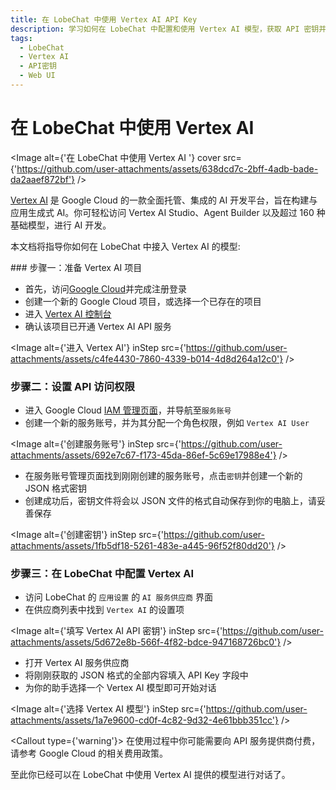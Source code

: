 ```yaml
---
title: 在 LobeChat 中使用 Vertex AI API Key
description: 学习如何在 LobeChat 中配置和使用 Vertex AI 模型，获取 API 密钥并开始对话。
tags:
  - LobeChat
  - Vertex AI
  - API密钥
  - Web UI
---
```


# 在 LobeChat 中使用 Vertex AI

<Image alt={'在 LobeChat 中使用 Vertex AI '} cover src={'https://github.com/user-attachments/assets/638dcd7c-2bff-4adb-bade-da2aaef872bf'} />

[Vertex AI](https://cloud.google.com/vertex-ai) 是 Google Cloud 的一款全面托管、集成的 AI 开发平台，旨在构建与应用生成式 AI。你可轻松访问 Vertex AI Studio、Agent Builder 以及超过 160 种基础模型，进行 AI 开发。

本文档将指导你如何在 LobeChat 中接入 Vertex AI 的模型:

<Steps>
  ### 步骤一：准备 Vertex AI 项目

  - 首先，访问[Google Cloud](https://console.cloud.google.com/)并完成注册登录
  - 创建一个新的 Google Cloud 项目，或选择一个已存在的项目
  - 进入 [Vertex AI 控制台](https://console.cloud.google.com/vertex-ai)
  - 确认该项目已开通 Vertex AI API 服务

  <Image alt={'进入 Vertex AI'} inStep src={'https://github.com/user-attachments/assets/c4fe4430-7860-4339-b014-4d8d264a12c0'} />

  ### 步骤二：设置 API 访问权限

  - 进入 Google Cloud [IAM 管理页面](https://console.cloud.google.com/iam-admin/serviceaccounts)，并导航至`服务账号`
  - 创建一个新的服务账号，并为其分配一个角色权限，例如 `Vertex AI User`

  <Image alt={'创建服务账号'} inStep src={'https://github.com/user-attachments/assets/692e7c67-f173-45da-86ef-5c69e17988e4'} />

  - 在服务账号管理页面找到刚刚创建的服务账号，点击`密钥`并创建一个新的 JSON 格式密钥
  - 创建成功后，密钥文件将会以 JSON 文件的格式自动保存到你的电脑上，请妥善保存

  <Image alt={'创建密钥'} inStep src={'https://github.com/user-attachments/assets/1fb5df18-5261-483e-a445-96f52f80dd20'} />

  ### 步骤三：在 LobeChat 中配置 Vertex AI

  - 访问 LobeChat 的 `应用设置` 的 `AI 服务供应商` 界面
  - 在供应商列表中找到 `Vertex AI` 的设置项

  <Image alt={'填写 Vertex AI API 密钥'} inStep src={'https://github.com/user-attachments/assets/5d672e8b-566f-4f82-bdce-947168726bc0'} />

  - 打开 Vertex AI 服务供应商
  - 将刚刚获取的 JSON 格式的全部内容填入 API Key 字段中
  - 为你的助手选择一个 Vertex AI 模型即可开始对话

  <Image alt={'选择 Vertex AI 模型'} inStep src={'https://github.com/user-attachments/assets/1a7e9600-cd0f-4c82-9d32-4e61bbb351cc'} />

  <Callout type={'warning'}>
    在使用过程中你可能需要向 API 服务提供商付费，请参考 Google Cloud 的相关费用政策。
  </Callout>
</Steps>

至此你已经可以在 LobeChat 中使用 Vertex AI 提供的模型进行对话了。
